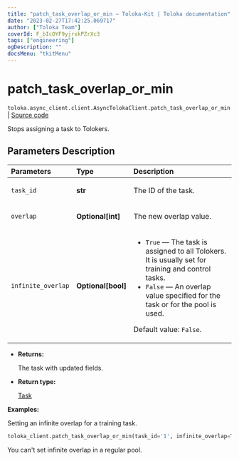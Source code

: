```yaml
---
title: "patch_task_overlap_or_min — Toloka-Kit | Toloka documentation"
date: "2023-02-27T17:42:25.069717"
author: ["Toloka Team"]
coverId: F_bIcOYF9yjrxkPZrXc3
tags: ["engineering"]
ogDescription: ""
docsMenu: "tkitMenu"
---
```


# patch_task_overlap_or_min
`toloka.async_client.client.AsyncTolokaClient.patch_task_overlap_or_min` | [Source code](https://github.com/Toloka/toloka-kit/blob/v1.1.4/src/client/__init__.py#L0)

Stops assigning a task to Tolokers.

## Parameters Description

| Parameters | Type | Description |
| :----------| :----| :-----------|
`task_id`|**str**|<p>The ID of the task.</p>
`overlap`|**Optional\[int\]**|<p>The new overlap value.</p>
`infinite_overlap`|**Optional\[bool\]**|<ul> <li>`True` — The task is assigned to all Tolokers. It is usually set for training and control tasks.</li> <li>`False` — An overlap value specified for the task or for the pool is used.</li> </ul> <p></p><p>Default value: `False`.</p>

* **Returns:**

  The task with updated fields.

* **Return type:**

  [Task](/docs/toloka-kit/reference/toloka.client.task.Task)

**Examples:**

Setting an infinite overlap for a training task.

```python
toloka_client.patch_task_overlap_or_min(task_id='1', infinite_overlap=True)
```

<Note mode="note" title="Note">

You can't set infinite overlap in a regular pool.

</Note>